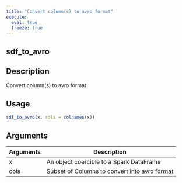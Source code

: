 ```yaml
---
title: "Convert column(s) to avro format"
execute:
  eval: true
  freeze: true
---
```


## sdf_to_avro

## Description
Convert column(s) to avro format


## Usage
```r
sdf_to_avro(x, cols = colnames(x))
```

## Arguments
|Arguments|Description|
|---|---|
| x | An object coercible to a Spark DataFrame |
| cols | Subset of Columns to convert into avro format |








